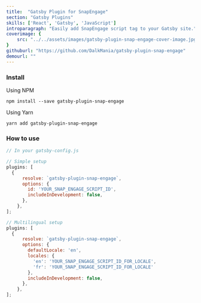 ```yaml
---
title:  "Gatsby Plugin for SnapEngage"
section: "Gatsby Plugins"
skills: ['React', 'Gatsby', 'JavaScript']
introparagraph: "Easily add SnapEngage script tag to your Gatsby site."
coverimage: {
    src: "../../assets/images/gatsby-plugin-snap-engage-cover-image.jpg"
}
githuburl: "https://github.com/DalkMania/gatsby-plugin-snap-engage"
demourl: ""
---
```


### Install

Using NPM

```
npm install --save gatsby-plugin-snap-engage
```

Using Yarn

```
yarn add gatsby-plugin-snap-engage
```

### How to use

```javascript
// In your gatsby-config.js

// Simple setup
plugins: [
  {
      resolve: `gatsby-plugin-snap-engage`,
      options: {
        id: 'YOUR_SNAP_ENGAGE_SCRIPT_ID',
        includeInDevelopment: false,
      },
    },
];

// Multilingual setup
plugins: [
  {
      resolve: `gatsby-plugin-snap-engage`,
      options: {
        defaultLocale: 'en',
        locales: {
          'en': 'YOUR_SNAP_ENGAGE_SCRIPT_ID_FOR_LOCALE',
          'fr': 'YOUR_SNAP_ENGAGE_SCRIPT_ID_FOR_LOCALE'
        },
        includeInDevelopment: false,
      },
    },
];
```